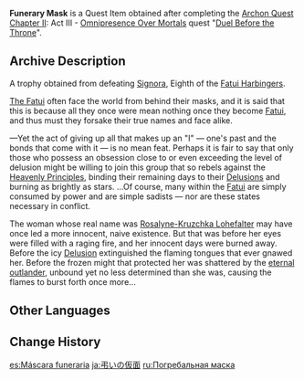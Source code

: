 {{Item Infobox
|id           = 100957
|type         = Quest Items
|quality      = 5
|description  = A trophy obtained from defeating [[Signora]], Eighth of the [[Fatui Harbingers]].<br />[[The Fatui]] often face the world from behind their masks, and it is said that this is because all they once were mean nothing once they become Fatui, and thus must they forsake their true names and face alike.
|source1      = [[Duel Before the Throne]]
|memento      = Yes
}}
'''Funerary Mask''' is a Quest Item obtained after completing the [[Archon Quest]] [[Chapter II]]: Act III - [[Omnipresence Over Mortals]] quest "[[Duel Before the Throne]]".

==Archive Description==
A trophy obtained from defeating [[Signora]], Eighth of the [[Eleven Fatui Harbingers|Fatui Harbingers]].

[[Fatui|The Fatui]] often face the world from behind their masks, and it is said that this is because all they once were mean nothing once they become [[Fatui]], and thus must they forsake their true names and face alike.

&mdash;Yet the act of giving up all that makes up an "I" &mdash; one's past and the bonds that come with it &mdash; is no mean feat. Perhaps it is fair to say that only those who possess an obsession close to or even exceeding the level of delusion might be willing to join this group that so rebels against the [[Heavenly Principles]], binding their remaining days to their [[Delusion]]s and burning as brightly as stars. ...Of course, many within the [[Fatui]] are simply consumed by power and are simple sadists &mdash; nor are these states necessary in conflict.

The woman whose real name was [[Rosalyne-Kruzchka Lohefalter]] may have once led a more innocent, naive existence. But that was before her eyes were filled with a raging fire, and her innocent days were burned away. Before the icy [[Delusion]] extinguished the flaming tongues that ever gnawed her. Before the frozen might that protected her was shattered by the [[Traveler|eternal outlander]], unbound yet no less determined than she was, causing the flames to burst forth once more...

==Other Languages==
{{Other Languages
|default_hidden = 1
|en      = Funerary Mask
|zhs     = 戴丧面具
|zhs_rm  = Dài Sàng Miànjù
|zht     = 戴喪面具
|zht_rm  = Dài Sàng Miànjù
|ja      = 弔いの仮面
|ja_rm   = Tomurai no Kamen
|ko      = 장례의 가면
|ko_rm   = Jangrye-ui Gamyeon
|es      = Máscara funeraria
|fr      = Masque funéraire
|ru      = Погребальная маска
|th      = Funerary Mask
|vi      = Mặt Nạ Chết Chóc
|de      = Bestattungsmaske
|id      = Topeng Pemakaman
|pt      = Máscara Funerária
|tr      = Cenaze Maskesi
|it      = Maschera funeraria
}}

==Change History==
{{Change History|2.1}}

[[es:Máscara funeraria]]
[[ja:弔いの仮面]]
[[ru:Погребальная маска]]